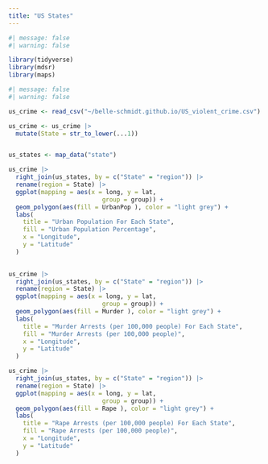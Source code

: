 ```yaml
---
title: "US States"
---
```


```r
#| message: false
#| warning: false

library(tidyverse)
library(mdsr) 
library(maps)
```

```r
#| message: false
#| warning: false

us_crime <- read_csv("~/belle-schmidt.github.io/US_violent_crime.csv")

us_crime <- us_crime |>
  mutate(State = str_to_lower(...1))


us_states <- map_data("state")


```

```r
us_crime |>
  right_join(us_states, by = c("State" = "region")) |>
  rename(region = State) |>
  ggplot(mapping = aes(x = long, y = lat,
                          group = group)) + 
  geom_polygon(aes(fill = UrbanPop ), color = "light grey") +
  labs(
    title = "Urban Population For Each State",
    fill = "Urban Population Percentage",
    x = "Longitude",
    y = "Latitude"
  )
  
```

```r
us_crime |>
  right_join(us_states, by = c("State" = "region")) |>
  rename(region = State) |>
  ggplot(mapping = aes(x = long, y = lat,
                          group = group)) + 
  geom_polygon(aes(fill = Murder ), color = "light grey") +
  labs(
    title = "Murder Arrests (per 100,000 people) For Each State",
    fill = "Murder Arrests (per 100,000 people)",
    x = "Longitude",
    y = "Latitude"
  )
```

```r
us_crime |>
  right_join(us_states, by = c("State" = "region")) |>
  rename(region = State) |>
  ggplot(mapping = aes(x = long, y = lat,
                          group = group)) + 
  geom_polygon(aes(fill = Rape ), color = "light grey") +
  labs(
    title = "Rape Arrests (per 100,000 people) For Each State",
    fill = "Rape Arrests (per 100,000 people)",
    x = "Longitude",
    y = "Latitude"
  )
```
